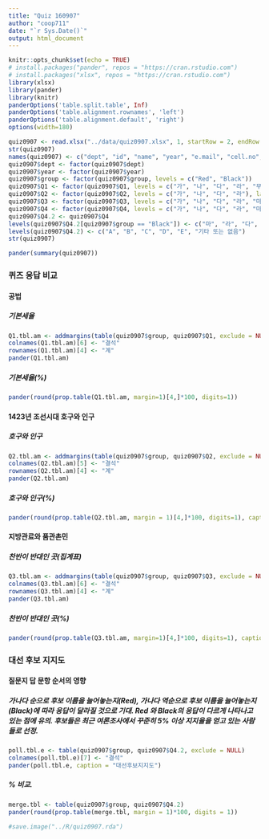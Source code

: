 ```yaml
---
title: "Quiz 160907"
author: "coop711"
date: "`r Sys.Date()`"
output: html_document
---
```


```r
knitr::opts_chunk$set(echo = TRUE)
# install.packages("pander", repos = "https://cran.rstudio.com")
# install.packages("xlsx", repos = "https://cran.rstudio.com")
library(xlsx)
library(pander)
library(knitr)
panderOptions('table.split.table', Inf)
panderOptions('table.alignment.rownames', 'left')
panderOptions('table.alignment.default', 'right')
options(width=180)
```

```r
quiz0907 <- read.xlsx("../data/quiz0907.xlsx", 1, startRow = 2, endRow = 102, colIndex = c(3:7, 9:14), colClasses=c(rep("character", 11)), stringsAsFactors=FALSE)
str(quiz0907)
names(quiz0907) <- c("dept", "id", "name", "year", "e.mail", "cell.no", "Q1", "Q2", "Q3", "Q4", "group")
quiz0907$dept <- factor(quiz0907$dept)
quiz0907$year <- factor(quiz0907$year)
quiz0907$group <- factor(quiz0907$group, levels = c("Red", "Black"))
quiz0907$Q1 <- factor(quiz0907$Q1, levels = c("가", "나", "다", "라", "무응답"), labels = c("1/10", "1/15", "1/20", "1/30", "무응답"))
quiz0907$Q2 <- factor(quiz0907$Q2, levels = c("가", "나", "다", "라"), labels = c("15만호", "20만호", "44만호", "130만호"))
quiz0907$Q3 <- factor(quiz0907$Q3, levels = c("가", "나", "다", "라", "마"), labels = c("경기", "평안", "전라", "경상", "충청"))
quiz0907$Q4 <- factor(quiz0907$Q4, levels = c("가", "나", "다", "라", "마", "바"))
quiz0907$Q4.2 <- quiz0907$Q4
levels(quiz0907$Q4.2[quiz0907$group == "Black"]) <- c("마", "라", "다", "나", "가", "바")
levels(quiz0907$Q4.2) <- c("A", "B", "C", "D", "E", "기타 또는 없음")
str(quiz0907)
```

```r
pander(summary(quiz0907))
```

### 퀴즈 응답 비교

#### 공법

##### 기본세율

```r
Q1.tbl.am <- addmargins(table(quiz0907$group, quiz0907$Q1, exclude = NULL), margin = 1)
colnames(Q1.tbl.am)[6] <- "결석"
rownames(Q1.tbl.am)[4] <- "계"
pander(Q1.tbl.am)
```

##### 기본세율(%)

```r
pander(round(prop.table(Q1.tbl.am, margin=1)[4,]*100, digits=1))
```

#### 1423년 조선시대 호구와 인구

##### 호구와 인구

```r
Q2.tbl.am <- addmargins(table(quiz0907$group, quiz0907$Q2, exclude = NULL), margin = 1)
colnames(Q2.tbl.am)[5] <- "결석"
rownames(Q2.tbl.am)[4] <- "계"
pander(Q2.tbl.am)
```

##### 호구와 인구(%)

```r
pander(round(prop.table(Q2.tbl.am, margin = 1)[4,]*100, digits=1), caption="공법도입과 대신들")
```

#### 지방관료와 품관촌민

##### 찬반이 반대인 곳(집계표)

```r
Q3.tbl.am <- addmargins(table(quiz0907$group, quiz0907$Q3, exclude = NULL), margin = 1)
colnames(Q3.tbl.am)[6] <- "결석"
rownames(Q3.tbl.am)[4] <- "계"
pander(Q3.tbl.am)
```

##### 찬반이 반대인 곳(%)

```r
pander(round(prop.table(Q3.tbl.am, margin=1)[4,]*100, digits=1), caption="품관촌민들의 찬반")
```

### 대선 후보 지지도

#### 질문지 답 문항 순서의 영향

##### 가나다 순으로 후보 이름을 늘어놓는지(Red), 가나다 역순으로 후보 이름을 늘어놓는지(Black)에 따라 응답이 달라질 것으로 기대. Red 와 Black의 응답이 다르게 나타나고 있는 점에 유의. 후보들은 최근 여론조사에서 꾸준히 5% 이상 지지율을 얻고 있는 사람들로 선정.

```r
poll.tbl.e <- table(quiz0907$group, quiz0907$Q4.2, exclude = NULL)
colnames(poll.tbl.e)[7] <- "결석"
pander(poll.tbl.e, caption = "대선후보지지도")
```

##### % 비교.  

```r
merge.tbl <- table(quiz0907$group, quiz0907$Q4.2)
pander(round(prop.table(merge.tbl, margin = 1)*100, digits = 1))
```

```r
#save.image("../R/quiz0907.rda")
```